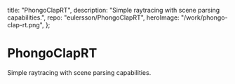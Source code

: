   title: "PhongoClapRT",
  description: "Simple raytracing with scene parsing capabilities.",
  repo: "eulersson/PhongoClapRT",
  heroImage: "/work/phongo-clap-rt.png",
};

# PhongoClapRT

Simple raytracing with scene parsing capabilities.
